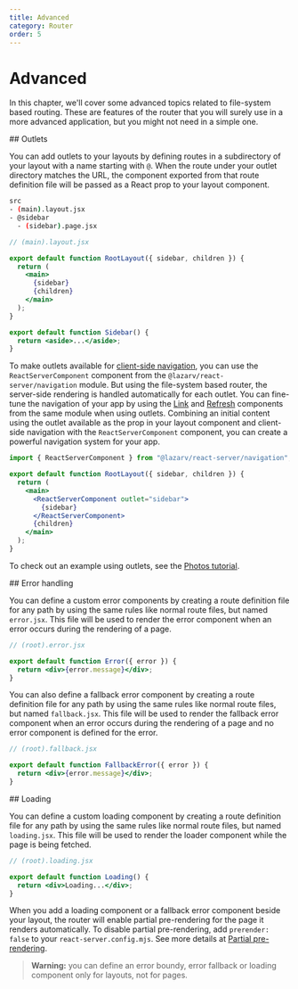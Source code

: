 ```yaml
---
title: Advanced
category: Router
order: 5
---
```



# Advanced

In this chapter, we'll cover some advanced topics related to file-system based routing. These are features of the router that you will surely use in a more advanced application, but you might not need in a simple one.

<Link name="layouts">
## Outlets
</Link>

You can add outlets to your layouts by defining routes in a subdirectory of your layout with a name starting with `@`. When the route under your outlet directory matches the URL, the component exported from that route definition file will be passed as a React prop to your layout component.

```sh
src
- (main).layout.jsx
- @sidebar
  - (sidebar).page.jsx
```

```jsx
// (main).layout.jsx

export default function RootLayout({ sidebar, children }) {
  return (
    <main>
      {sidebar}
      {children}
    </main>
  );
}
```

```jsx filename="@sidebar/(sidebar).page.jsx"
export default function Sidebar() {
  return <aside>...</aside>;
}
```

To make outlets available for [client-side navigation](/framework/client-navigation), you can use the `ReactServerComponent` component from the `@lazarv/react-server/navigation` module. But using the file-system based router, the server-side rendering is handled automatically for each outlet. You can fine-tune the navigation of your app by using the [Link](/framework/client-navigation#navigation) and [Refresh](/framework/client-navigation#refresh) components from the same module when using outlets. Combining an initial content using the outlet available as the prop in your layout component and client-side navigation with the `ReactServerComponent` component, you can create a powerful navigation system for your app.

```jsx filename="(main).layout.jsx"
import { ReactServerComponent } from "@lazarv/react-server/navigation";

export default function RootLayout({ sidebar, children }) {
  return (
    <main>
      <ReactServerComponent outlet="sidebar">
        {sidebar}
      </ReactServerComponent>
      {children}
    </main>
  );
}
```

To check out an example using outlets, see the [Photos tutorial](/tutorials/photos#outlet).

<Link name="error-handling">
## Error handling
</Link>

You can define a custom error components by creating a route definition file for any path by using the same rules like normal route files, but named `error.jsx`. This file will be used to render the error component when an error occurs during the rendering of a page.

```jsx
// (root).error.jsx

export default function Error({ error }) {
  return <div>{error.message}</div>;
}
```

You can also define a fallback error component by creating a route definition file for any path by using the same rules like normal route files, but named `fallback.jsx`. This file will be used to render the fallback error component when an error occurs during the rendering of a page and no error component is defined for the error.

```jsx
// (root).fallback.jsx

export default function FallbackError({ error }) {
  return <div>{error.message}</div>;
}
```

<Link name="loading">
## Loading
</Link>

You can define a custom loading component by creating a route definition file for any path by using the same rules like normal route files, but named `loading.jsx`. This file will be used to render the loader component while the page is being fetched.

```jsx
// (root).loading.jsx

export default function Loading() {
  return <div>Loading...</div>;
}
```

When you add a loading component or a fallback error component beside your layout, the router will enable partial pre-rendering for the page it renders automatically. To disable partial pre-rendering, add `prerender: false` to your `react-server.config.mjs`. See more details at [Partial pre-rendering](/framework/ppr).

> **Warning:** you can define an error boundy, error fallback or loading component only for layouts, not for pages.
